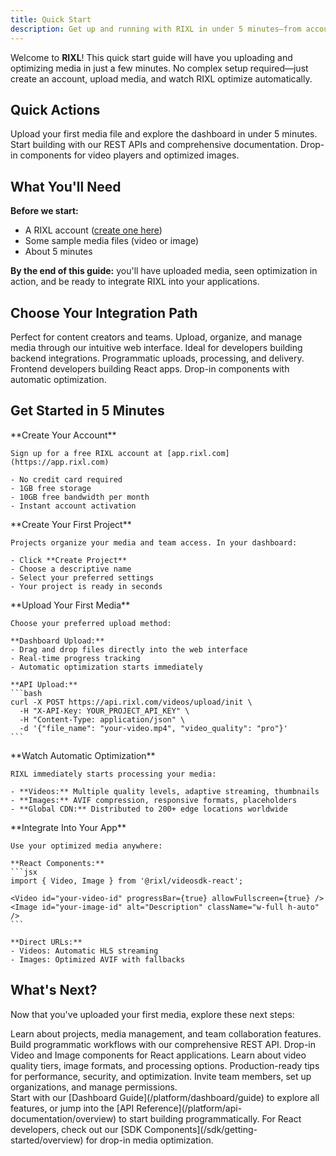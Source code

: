 ```yaml
---
title: Quick Start
description: Get up and running with RIXL in under 5 minutes—from account setup to uploading your first media and seeing optimization in action.
---
```



Welcome to **RIXL**! This quick start guide will have you uploading and optimizing media in just a few minutes. No complex setup required—just create an account, upload media, and watch RIXL optimize automatically.

## Quick Actions

<Columns cols={3}>
  <Card
    title="Dashboard Guide"
    href="/platform/dashboard/guide"
    icon="book-open"
  >
    Upload your first media file and explore the dashboard in under 5 minutes.
  </Card>
  <Card
    title="API Integration"
    href="/platform/api-documentation/overview"
    icon="code"
  >
    Start building with our REST APIs and comprehensive documentation.
  </Card>
  <Card
    title="React SDK"
    href="/sdk/getting-started/overview"
    icon="layers"
  >
    Drop-in components for video players and optimized images.
  </Card>
</Columns>

## What You'll Need

**Before we start:**
- A RIXL account ([create one here](https://app.rixl.com))
- Some sample media files (video or image)
- About 5 minutes

**By the end of this guide:** you'll have uploaded media, seen optimization in action, and be ready to integrate RIXL into your applications.

## Choose Your Integration Path

<Columns cols={3}>
  <Card title="Dashboard Upload" icon="monitor">
    Perfect for content creators and teams. Upload, organize, and manage media
    through our intuitive web interface.
  </Card>
  <Card title="API Integration" icon="code">
    Ideal for developers building backend integrations. Programmatic uploads,
    processing, and delivery.
  </Card>
  <Card title="React Components" icon="layers">
    Frontend developers building React apps. Drop-in components with automatic
    optimization.
  </Card>
</Columns>

## Get Started in 5 Minutes

<Steps>
  <Step>
    **Create Your Account**

    Sign up for a free RIXL account at [app.rixl.com](https://app.rixl.com)

    - No credit card required
    - 1GB free storage
    - 10GB free bandwidth per month
    - Instant account activation
  </Step>

  <Step>
    **Create Your First Project**

    Projects organize your media and team access. In your dashboard:

    - Click **Create Project**
    - Choose a descriptive name
    - Select your preferred settings
    - Your project is ready in seconds
  </Step>

  <Step>
    **Upload Your First Media**

    Choose your preferred upload method:

    **Dashboard Upload:**
    - Drag and drop files directly into the web interface
    - Real-time progress tracking
    - Automatic optimization starts immediately

    **API Upload:**
    ```bash
    curl -X POST https://api.rixl.com/videos/upload/init \
      -H "X-API-Key: YOUR_PROJECT_API_KEY" \
      -H "Content-Type: application/json" \
      -d '{"file_name": "your-video.mp4", "video_quality": "pro"}'
    ```
  </Step>

  <Step>
    **Watch Automatic Optimization**

    RIXL immediately starts processing your media:

    - **Videos:** Multiple quality levels, adaptive streaming, thumbnails
    - **Images:** AVIF compression, responsive formats, placeholders
    - **Global CDN:** Distributed to 200+ edge locations worldwide
  </Step>

  <Step>
    **Integrate Into Your App**

    Use your optimized media anywhere:

    **React Components:**
    ```jsx
    import { Video, Image } from '@rixl/videosdk-react';

    <Video id="your-video-id" progressBar={true} allowFullscreen={true} />
    <Image id="your-image-id" alt="Description" className="w-full h-auto" />
    ```

    **Direct URLs:**
    - Videos: Automatic HLS streaming
    - Images: Optimized AVIF with fallbacks
  </Step>
</Steps>

## What's Next?

Now that you've uploaded your first media, explore these next steps:

<Columns cols={3}>
  <Card
    title="Explore the Dashboard"
    href="/platform/dashboard/overview"
    icon="monitor"
  >
    Learn about projects, media management, and team collaboration features.
  </Card>
  <Card
    title="API Integration"
    href="/platform/api-documentation/overview"
    icon="code"
  >
    Build programmatic workflows with our comprehensive REST API.
  </Card>
  <Card
    title="React Components"
    href="/sdk/getting-started/overview"
    icon="layers"
  >
    Drop-in Video and Image components for React applications.
  </Card>
  <Card
    title="Upload Optimization"
    href="/platform/uploads/overview"
    icon="upload"
  >
    Learn about video quality tiers, image formats, and processing options.
  </Card>
  <Card
    title="Best Practices"
    href="/getting-started/best-practices"
    icon="check-circle"
  >
    Production-ready tips for performance, security, and optimization.
  </Card>
  <Card
    title="Team Collaboration"
    href="/platform/account-teams/organizations-overview"
    icon="users"
  >
    Invite team members, set up organizations, and manage permissions.
  </Card>
</Columns>

<div class="mt-12">
<Callout type="tip" title="Ready to build?">
  Start with our [Dashboard Guide](/platform/dashboard/guide) to explore all features, or jump into the [API Reference](/platform/api-documentation/overview) to start building programmatically. For React developers, check out our [SDK Components](/sdk/getting-started/overview) for drop-in media optimization.
</Callout>
</div>